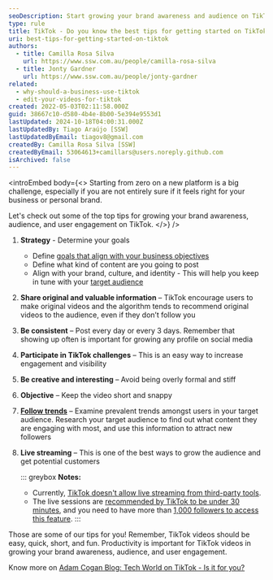 ```yaml
---
seoDescription: Start growing your brand awareness and audience on TikTok by defining your goals, posting original and valuable content, being consistent, participating in challenges, and leveraging trends.
type: rule
title: TikTok - Do you know the best tips for getting started on TikTok?
uri: best-tips-for-getting-started-on-tiktok
authors:
  - title: Camilla Rosa Silva
    url: https://www.ssw.com.au/people/camilla-rosa-silva
  - title: Jonty Gardner
    url: https://www.ssw.com.au/people/jonty-gardner
related:
  - why-should-a-business-use-tiktok
  - edit-your-videos-for-tiktok
created: 2022-05-03T02:11:58.000Z
guid: 38667c10-d580-4b4e-8b00-5e394e9553d1
lastUpdated: 2024-10-18T04:00:31.000Z
lastUpdatedBy: Tiago Araújo [SSW]
lastUpdatedByEmail: tiagov8@gmail.com
createdBy: Camilla Rosa Silva [SSW]
createdByEmail: 53064613+camillars@users.noreply.github.com
isArchived: false
---
```


<introEmbed
  body={<>
Starting from zero on a new platform is a big challenge, especially if you are not entirely sure if it feels right for your business or personal brand.

Let's check out some of the top tips for growing your brand awareness, audience, and user engagement on TikTok.
  </>}
/>
1. **Strategy** - Determine your goals

   * Define [goals that align with your business objectives](https://blog.hootsuite.com/tiktok-marketing/#:~:text=Set%20goals%20that%20align%20with%20your%20business%20objectives)
   * Define what kind of content are you going to post
   * Align with your brand, culture, and identity - This will help you keep in tune with your [target audience](https://blog.hootsuite.com/tiktok-marketing/#:~:text=Define%20your%20target%20audience)

2. **Share original and valuable information** – TikTok encourage users to make original videos and the algorithm tends to recommend original videos to the audience, even if they don’t follow you
3. **Be consistent** – Post every day or every 3 days. Remember that showing up often is important for growing any profile on social media
4. **Participate in TikTok challenges** – This is an easy way to increase engagement and visibility
5. **Be creative and interesting** – Avoid being overly formal and stiff
6. **Objective** – Keep the video short and snappy
7. **[Follow trends](https://www.businessnewsdaily.com/12020-tiktok-business-features.html)** – Examine prevalent trends amongst users in your target audience​. Research your target audience to find out what content they are engaging with most, and use this information to attract new followers
8. **Live streaming** – This is one of the best ways to grow the audience and get potential customers

   ::: greybox
   **Notes:**
   * Currently, [TikTok doesn't allow live streaming from third-party tools](https://support.streamyard.com/hc/en-us/articles/360051974452-Can-I-Stream-to-TikTok-From-StreamYard-).
   * The live sessions are [recommended by TikTok to be under 30 minutes](https://www.tiktok.com/creator-academy/en/article/Going-LIVE), and you need to have more than [1,000 followers to access this feature](https://digitalmarketersworld.com/how-to-live-stream-on-tiktok/).
   :::

Those are some of our tips for you! Remember, TikTok videos should be easy, quick, short, and fun. Productivity is important for TikTok videos in growing your brand awareness, audience, and user engagement.

Know more on [Adam Cogan Blog: Tech World on TikTok - Is it for you?](https://adamcogan.com/2022/05/10/tech-world-on-tiktok-is-it-for-you/)

